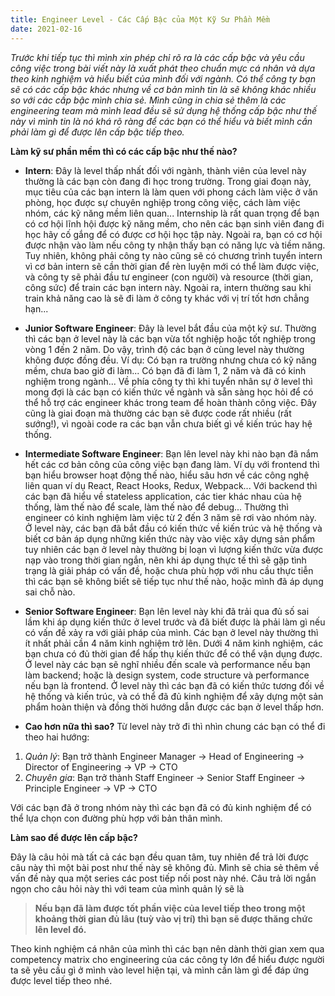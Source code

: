 ```yaml
---
title: Engineer Level - Các Cấp Bậc của Một Kỹ Sư Phần Mềm
date: 2021-02-16
---
```


*Trước khi tiếp tục thì mình xin phép chỉ rõ ra là các cấp bậc và yêu cầu công việc trong bài viết này là xuất phát theo chuẩn mực cá nhân và dựa theo kinh nghiệm và hiểu biết của mình đối với ngành. Có thể công ty bạn sẽ có các cấp bậc khác nhưng về cơ bản mình tin là sẽ không khác nhiều so với các cấp bậc mình chia sẻ. Mình cũng in chia sẻ thêm là các engineering team mà mình lead đều sẽ sử dụng hệ thống cấp bậc như thế này vì mình tin là nó khá rõ ràng để các bạn có thể hiểu và biết mình cần phải làm gì để được lên cấp bậc tiếp theo.*

**Làm kỹ sư phần mềm thì có các cấp bậc như thế nào?**

- **Intern**: Đây là level thấp nhất đối với ngành, thành viên của level này thường là các bạn còn đang đi học trong trường. Trong giai đoạn này, mục tiêu của các bạn intern là làm quen với phong cách làm việc ở văn phòng, học được sự chuyên nghiệp trong công việc, cách làm việc nhóm, các kỹ năng mềm liên quan... Internship là rất quan trọng để bạn có cơ hội lĩnh hội được kỹ năng mềm, cho nên các bạn sinh viên đang đi học hãy cố gắng để có được cơ hội học tập này. Ngoài ra, bạn có cơ hội được nhận vào làm nếu công ty nhận thấy bạn có năng lực và tiềm năng. Tuy nhiên, không phải công ty nào cũng sẽ có chương trình tuyển intern vì cơ bản intern sẽ cần thời gian để rèn luyện mới có thể làm được việc, và công ty sẽ phải đầu tư engineer (con người) và resource (thời gian, công sức) để train các bạn intern này. Ngoài ra, intern thường sau khi train khả năng cao là sẽ đi làm ở công ty khác với vị trí tốt hơn chẳng hạn...


- **Junior Software Engineer**: Đây là level bắt đầu của một kỹ sư. Thường thì các bạn ở level này là các bạn vừa tốt nghiệp hoặc tốt nghiệp trong vòng 1 đến 2 năm. Do vậy, trình độ các bạn ở cùng level này thường không được đồng đều. Ví dụ: Có bạn ra trường nhưng chưa có kỹ năng mềm, chưa bao giờ đi làm... Có bạn đã đi làm 1, 2 năm và đã có kinh nghiệm trong ngành... Về phía công ty thì khi tuyển nhân sự ở level thì mong đợi là các bạn có kiến thức về ngành và sẵn sàng học hỏi để có thể hỗ trợ các engineer khác trong team để hoàn thành công việc. Đây cũng là giai đoạn mà thường các bạn sẽ được code rất nhiều (rất sướng!), vì ngoài code ra các bạn vẫn chưa biết gì về kiến trúc hay hệ thống.

- **Intermediate Software Engineer**: Bạn lên level này khi nào bạn đã nắm hết các cơ bản công của công việc bạn đang làm. Ví dụ với frontend thì bạn hiểu browser hoạt động thế nào, hiểu sâu hơn về các công nghệ liên quan ví dụ React, React Hooks, Redux, Webpack... Với backend thì các bạn đã hiểu về stateless application, các tier khác nhau của hệ thống, làm thế nào để scale, làm thế nào để debug... Thường thì engineer có kinh nghiệm làm việc từ 2 đến 3 năm sẽ rơi vào nhóm này. Ở level này, các bạn đã bắt đầu có kiến thức về kiến trúc và hệ thống và biết cơ bản áp dụng những kiến thức này vào việc xây dựng sản phẩm tuy nhiên các bạn ở level này thường bị loạn vì lượng kiến thức vừa được nạp vào trong thời gian ngắn, nên khi áp dụng thực tế thì sẽ gặp tình trạng là giải pháp có vấn đề, hoặc chưa phù hợp với nhu cầu thực tiễn thì các bạn sẽ không biết sẽ tiếp tục như thế nào, hoặc mình đã áp dụng sai chỗ nào.

- **Senior Software Engineer**: Bạn lên level này khi đã trải qua đủ số sai lầm khi áp dụng kiến thức ở level trước và đã biết được là phải làm gì nếu có vấn đề xảy ra với giải pháp của mình. Các bạn ở level này thường thì ít nhất phải cần 4 năm kinh nghiệm trở lên. Dưới 4 năm kinh nghiệm, các bạn chưa có đủ thời gian để hấp thụ kiến thức để có thể vận dụng được. Ở level này các bạn sẽ nghĩ nhiều đến scale và performance nếu bạn làm backend; hoặc là design system, code structure và performance nếu bạn là frontend. Ở level này thì các bạn đã có kiến thức tương đối về hệ thống và kiến trúc, và có thể đã đủ kinh nghiệm để xây dựng một sản phẩm hoàn thiện và đồng thời hướng dẫn được các bạn ở level thấp hơn.

- **Cao hơn nữa thì sao?** Từ level này trở đi thì nhìn chung các bạn có thể đi theo hai hướng:

1.  *Quản lý*: Bạn trở thành Engineer Manager -> Head of Engineering -> Director of Engineering -> VP -> CTO
2.  *Chuyên gia*: Bạn trở thành Staff Engineer -> Senior Staff Engineer -> Principle Engineer -> VP -> CTO

Với các bạn đã ở trong nhóm này thì các bạn đã có đủ kinh nghiệm để có thể lựa chọn con đường phù hợp với bản thân mình.

**Làm sao để được lên cấp bậc?**

Đây là câu hỏi mà tất cả các bạn đều quan tâm, tuy nhiên để trả lời được câu này thì một bài post như thế này sẽ không đủ. Mình sẽ chia sẻ thêm về vấn đề này qua một series các post tiếp nối post này nhé. Câu trả lời ngắn ngọn cho câu hỏi này thì với team của mình quản lý sẽ là

> **Nếu bạn đã làm được tốt phần việc của level tiếp theo trong một khoảng thời gian đủ lâu (tuỳ vào vị trí) thì bạn sẽ được thăng chức lên level đó.**

Theo kinh nghiệm cá nhân của mình thì các bạn nên dành thời gian xem qua competency matrix cho engineering của các công ty lớn để hiểu được người ta sẽ yêu cầu gì ở mình vào level hiện tại, và mình cần làm gì để đáp ứng được level tiếp theo nhé.

